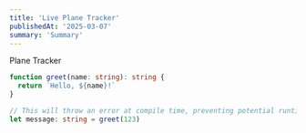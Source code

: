 ```yaml
---
title: 'Live Plane Tracker'
publishedAt: '2025-03-07'
summary: 'Summary'
---
```



Plane Tracker
```ts
function greet(name: string): string {
  return `Hello, ${name}!`
}

// This will throw an error at compile time, preventing potential runtime issues.
let message: string = greet(123)
```

